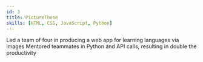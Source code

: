 ```yaml
---
id: 3
title: PictureThese
skills: [HTML, CSS, JavaScript, Python]
---
```


Led a team of four in producing a web app for learning languages via images
Mentored teammates in Python and API calls, resulting in double the productivity      
